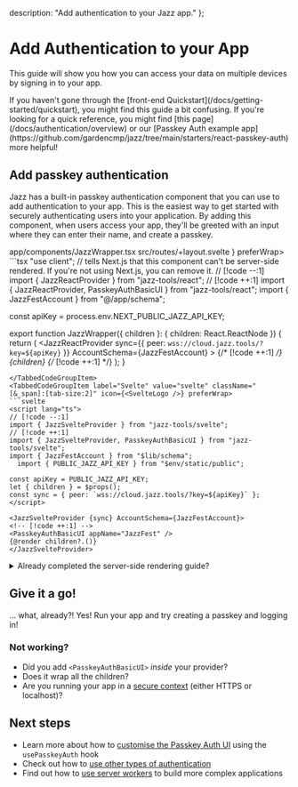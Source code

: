
  description: "Add authentication to your Jazz app."
};

# Add Authentication to your App

This guide will show you how you can access your data on multiple devices by signing in to your app.

<Alert variant="info" className="mt-4 flex gap-2 items-center">
  If you haven't gone through the [front-end Quickstart](/docs/getting-started/quickstart), you might find this guide a bit confusing. If you're looking for a quick reference, you might find [this page](/docs/authentication/overview) or our [Passkey Auth example app](https://github.com/gardencmp/jazz/tree/main/starters/react-passkey-auth) more helpful!
</Alert>

## Add passkey authentication
Jazz has a built-in passkey authentication component that you can use to add authentication to your app. This is the easiest way to get started with securely authenticating users into your application. By adding this component, when users access your app, they'll be greeted with an input where they can enter their name, and create a passkey.

<ContentByFramework framework="react">
  <FileName>app/components/JazzWrapper.tsx</FileName>
</ContentByFramework>
<ContentByFramework framework="svelte">
  <FileName>src/routes/+layout.svelte</FileName>
</ContentByFramework>

<TabbedCodeGroup savedPreferenceKey="framework" id="add-passkey-auth">
<TabbedCodeGroupItem label="React" value="react" className="[&_span]:[tab-size:2]" icon={<ReactLogo />} preferWrap>
  ```tsx
  "use client"; // tells Next.js that this component can't be server-side rendered. If you're not using Next.js, you can remove it.
  // [!code --:1]
  import { JazzReactProvider } from "jazz-tools/react";
  // [!code ++:1]
import { JazzReactProvider, PasskeyAuthBasicUI } from "jazz-tools/react";
import { JazzFestAccount } from "@/app/schema";

const apiKey = process.env.NEXT_PUBLIC_JAZZ_API_KEY;

export function JazzWrapper({ children }: { 
  children: React.ReactNode 
}) {
  return (
    <JazzReactProvider
      sync={{ 
        peer: `wss://cloud.jazz.tools/?key=${apiKey}` 
      }}
      AccountSchema={JazzFestAccount}
    >
      {/* [!code ++:1] */}
      <PasskeyAuthBasicUI appName="JazzFest">
        {children}
      {/* [!code ++:1] */}
      </PasskeyAuthBasicUI>
    </JazzReactProvider>
  );
}
  ```
</TabbedCodeGroupItem>
<TabbedCodeGroupItem label="Svelte" value="svelte" className="[&_span]:[tab-size:2]" icon={<SvelteLogo />} preferWrap>
```svelte
<script lang="ts">
  // [!code --:1]
  import { JazzSvelteProvider } from "jazz-tools/svelte";
  // [!code ++:1]
  import { JazzSvelteProvider, PasskeyAuthBasicUI } from "jazz-tools/svelte";
  import { JazzFestAccount } from "$lib/schema";
	import { PUBLIC_JAZZ_API_KEY } from "$env/static/public";

  const apiKey = PUBLIC_JAZZ_API_KEY;
  let { children } = $props();
  const sync = { peer: `wss://cloud.jazz.tools/?key=${apiKey}` };
</script>

<JazzSvelteProvider {sync} AccountSchema={JazzFestAccount}>
  <!-- [!code ++:1] -->
  <PasskeyAuthBasicUI appName="JazzFest" />
  {@render children?.()}
</JazzSvelteProvider>
```
</TabbedCodeGroupItem>
</TabbedCodeGroup>

<ContentByFramework framework="react">
<details>
<summary>Already completed the server-side rendering guide?</summary>

You'll need to make a couple of small changes to your structure in order for this to work on the server.

<FileName>app/components/JazzWrapper.tsx</FileName>
<CodeGroup className="[&_span]:[tab-size:2]" preferWrap>
```tsx
"use client"; // tells Next.js that this component can't be server-side rendered. If you're not using Next.js, you can remove it.
// [!code --:1]
import { JazzReactProvider, PasskeyAuthBasicUI } from "jazz-tools/react"; 
// [!code ++:1]
import { JazzReactProvider, PasskeyAuthBasicUI, useAccount } from "jazz-tools/react"; 
import { JazzFestAccount } from "@/app/schema";

const apiKey = process.env.NEXT_PUBLIC_JAZZ_API_KEY;

export function JazzWrapper({ children }: {
  children: React.ReactNode
}) {

  return (
    <JazzReactProvider
      sync={{
        peer: `wss://cloud.jazz.tools/?key=${apiKey}`
      }}
      AccountSchema={JazzFestAccount}
      enableSSR
    >
    {/* [!code --:3] */}
      <PasskeyAuthBasicUI appName="JazzFest">
        {children}
      </PasskeyAuthBasicUI>
    {/* [!code ++:1] */}
      <Auth>{children}</Auth>
    </JazzReactProvider>
  );
}

// [!code ++:10]
export function Auth({ children }: { children: React.ReactNode }) {
  const { agent } = useAccount();
  const isGuest = agent.$type$ !== "Account"
  if (isGuest) return children;
  return (
    <PasskeyAuthBasicUI appName="JazzFest">
      {children}
    </PasskeyAuthBasicUI>
  )
}
```
</CodeGroup>
You'll also need to be aware that the server agent can only render public CoValues.
</details>
</ContentByFramework>

## Give it a go!
... what, already?! Yes! Run your app and try creating a passkey and logging in!

<RunDevServer />

### Not working?
- Did you add `<PasskeyAuthBasicUI>` *inside* your provider?
- Does it wrap all the children?
- Are you running your app in a <a href="https://developer.mozilla.org/en-US/docs/Web/Security/Secure_Contexts" target="_blank" rel="noopener noreferrer">secure context</a> (either HTTPS or localhost)?

<StuckCTA />

## Next steps
- Learn more about how to [customise the Passkey Auth UI](/docs/authentication/passkey) using the `usePasskeyAuth` hook
- Check out how to [use other types of authentication](/docs/authentication/overview#available-authentication-methods)
- Find out how to [use server workers](/docs/server-side/quickstart) to build more complex applications